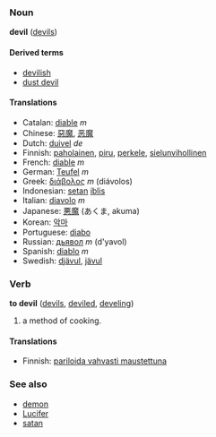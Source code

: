 ===Noun===
'''devil''' ([[devils]])

====Derived terms====
*[[devilish]]
*[[dust devil]]

====Translations====
*Catalan: [[diable]] ''m''
*Chinese: [[惡魔]], [[恶魔]]
*Dutch: [[duivel]] ''de''
*Finnish: [[paholainen]], [[piru]], [[perkele]], [[sielunvihollinen]]
*French: [[diable]] ''m''
*German: [[Teufel]] ''m''
*Greek: [[διάβολος]] ''m'' (di&aacute;volos)
*Indonesian: [[setan]] [[iblis]]
*Italian: [[diavolo]] ''m''
*Japanese: [[悪魔]] (あくま, akuma)
*Korean: [[악마]]
*Portuguese: [[diabo]]
*Russian: [[дьявол]] ''m'' (d'yavol)
*Spanish: [[diablo]] ''m''
*Swedish: [[djävul]], [[jävul]]

===Verb===
'''to devil''' ([[devils]], [[deviled]], [[develing]])

# a method of cooking.

====Translations====
*Finnish: [[pariloida vahvasti maustettuna]]

===See also===
*[[demon]]
*[[Lucifer]]
*[[satan]]<!-- capitalisation? -->
